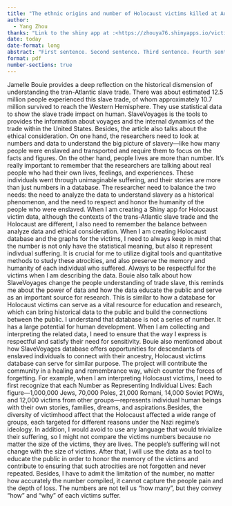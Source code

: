 ```yaml
---
title: "The ethnic origins and number of Holocaust victims killed at Auschwitz concentration camp"
author: 
  - Yang Zhou
thanks: "Link to the shiny app at :<https://zhouya76.shinyapps.io/victims/>. Code and data are available at: <https://github.com/yangzhoucoco/Holocaust-victims.git>. "
date: today
date-format: long
abstract: "First sentence. Second sentence. Third sentence. Fourth sentence."
format: pdf
number-sections: true
---
```

  Jamelle Bouie provides a deep reflection on the historical dismension of understanding the tran-Atlantic slave trade. There was about estimated 12.5 million people experienced this slave trade, of whom approximately 10.7 million survived to reach the Western Hemisphere. They use statistical data to show the slave trade impact on human. SlaveVoyages is the tools to provides the information about voyages and the internal dynamics of the trade within the United States. Besides, the article also talks about the ethical consideration. On one hand, the researchers need to look at numbers and data to understand the big picture of slavery—like how many people were enslaved and transported and require them to focus on the facts and figures. On the other hand, people lives are more than number. It's really important to remember that the researchers are talking about real people who had their own lives, feelings, and experiences. These individuals went through unimaginable suffering, and their stories are more than just numbers in a database. The researcher need to balance the two needs: the need to analyze the data to understand slavery as a historical phenomenon, and the need to respect and honor the humanity of the people who were enslaved.
  When I am creating a Shiny app for Holocaust victim data, although the contexts of the trans-Atlantic slave trade and the Holocaust are different, I also need to remember the balance between analyze data and ethical consideration. When I am creating Holocaust database and the graphs for the victims, I need to always keep in mind that the number is not only have the statistical meaning, but also it represent indivdual suffering. It is crucial for me to utilize digital tools and quantitative methods to study these atrocities, and also preserve the memory and humanity of each individual who suffered. Always to be respectful for the victims when I am describing the data. Bouie also talk about how SlaveVoyages change the people understanding of trade slave, this reminds me about the power of data and how the data educate the public and serve as an important source for research. This is similar to how  a database for Holocaust victims can serve as a vital resource for education and research, which can bring historical data to the public and build the connections between the public. I understand that database is not a series of number. It has a large potential for human development. When I am collecting and interpreting the related data, I need to ensure that the way I express is respectful and satisfy their need for sensitivity. 
  Bouie also mentioned about how SlaveVoyages database offers opportunities for descendants of enslaved individuals to connect with their ancestry, Holocaust victims database can serve for similar purpose. The project will contribute the community in a healing and remembrance way, which counter the forces of forgetting. For example, when I am interpreting Holocaust victims, I need to first recognize that each Number as Representing Individual Lives: Each figure—1,000,000 Jews, 70,000 Poles, 21,000 Romani, 14,000 Soviet POWs, and 12,000 victims from other groups—represents individual human beings with their own stories, families, dreams, and aspirations.Besides, the diversity of victimhood affect that the Holocaust affected a wide range of groups, each targeted for different reasons under the Nazi regime's ideology. In addition, I would avoid to use any language that would trivialize their suffering, so I might not compare the victims numbers because no matter the size of the victims, they are lives. The people's suffering will not change with the size of victims. After that, I will use the data as a tool to educate the public in order to honor the memory of the victims and contribute to ensuring that such atrocities are not forgotten and never repeated. Besides, I have to admit the limitation of the number, no matter how accurately the number compiled, it cannot capture the people pain and the depth of loss. The numbers are not tell us "how many", but they convey "how" and "why" of each victims suffer.
